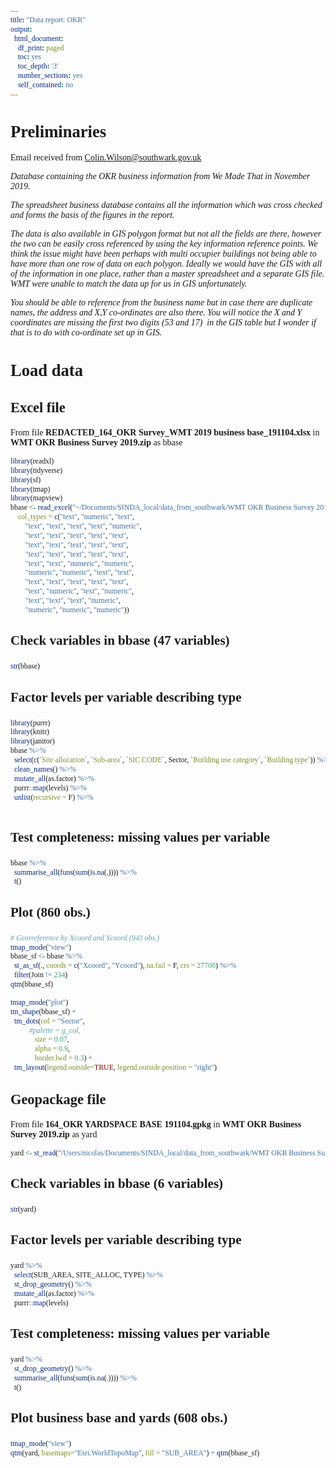 ```yaml
---
title: "Data report: OKR"
output:
  html_document:
    df_print: paged
    toc: yes
    toc_depth: '3'
    number_sections: yes
    self_contained: no
---
```


```{=html}
<style>
* {font-family: "Trebuchet MS"}h1{font-size: 190%}h2{font-size: 160%}h3{font-size: 150%}h4{font-size: 130%}h5{font-size: 110%}h6{font-size: 90%}
.r code {
    white-space: pre;
}
</style>
```


# Preliminaries

Email received from [Colin.Wilson\@southwark.gov.uk](mailto:Colin.Wilson@southwark.gov.uk)

*Database containing the OKR business information from We Made That in November 2019.*

*The spreadsheet business database contains all the information which was cross checked and forms the basis of the figures in the report.*

*The data is also available in GIS polygon format but not all the fields are there, however the two can be easily cross referenced by using the key information reference points. We think the issue might have been perhaps with multi occupier buildings not being able to have more than one row of data on each polygon. Ideally we would have the GIS with all of the information in one place, rather than a master spreadsheet and a separate GIS file. WMT were unable to match the data up for us in GIS unfortunately.*

*You should be able to reference from the business name but in case there are duplicate names, the address and X,Y co-ordinates are also there. You will notice the X and Y coordinates are missing the first two digits (53 and 17)  in the GIS table but I wonder if that is to do with co-ordinate set up in GIS.*

# Load data

## Excel file

From file **REDACTED_164_OKR Survey_WMT 2019 business base_191104.xlsx** in **WMT OKR Business Survey 2019.zip** as bbase

```r
library(readxl)
library(tidyverse)
library(sf)
library(tmap)
library(mapview)
bbase <- read_excel("~/Documents/SINDA_local/data_from_southwark/WMT OKR Business Survey 2019/REDACTED_164_OKR Survey_WMT 2019 business base_191104.xlsx", 
    col_types = c("text", "numeric", "text", 
        "text", "text", "text", "text", "numeric", 
        "text", "text", "text", "text", "text", 
        "text", "text", "text", "text", "text", 
        "text", "text", "text", "text", "text", 
        "text", "text", "numeric", "numeric", 
        "numeric", "numeric", "text", "text", 
        "text", "text", "text", "text", "text", 
        "text", "numeric", "text", "numeric", 
        "text", "text", "text", "numeric", 
        "numeric", "numeric", "numeric"))
```

### Check variables in bbase (47 variables)

```r
str(bbase)
```

### Factor levels per variable describing type

```r
library(purrr)
library(knitr)
library(janitor)
bbase %>%
  select(c(`Site allocation`, `Sub-area`, `SIC CODE`, Sector, `Building use category`, `Building type`)) %>%
  clean_names() %>%
  mutate_all(as.factor) %>% 
  purrr::map(levels) %>%
  unlist(recursive = F) %>%
  
```

### Test completeness: missing values per variable

```r
bbase %>%
  summarise_all(funs(sum(is.na(.)))) %>%
  t()
```

### Plot (860 obs.)

```r
# Georreference by Xcoord and Ycoord (943 obs.)
tmap_mode("view")
bbase_sf <- bbase %>%
  st_as_sf(., coords = c("Xcoord", "Ycoord"), na.fail = F, crs = 27700) %>%
  filter(Join != 234)
qtm(bbase_sf)
```

```r
tmap_mode("plot")
tm_shape(bbase_sf) +
  tm_dots(col = "Sector",
          #palette = g_col,
             size = 0.07,
             alpha = 0.9,
             border.lwd = 0.3) +
  tm_layout(legend.outside=TRUE, legend.outside.position = "right")
```

## Geopackage file

From file **164_OKR YARDSPACE BASE 191104.gpkg** in **WMT OKR Business Survey 2019.zip** as yard

```r
yard <- st_read("/Users/nicolas/Documents/SINDA_local/data_from_southwark/WMT OKR Business Survey 2019/164_OKR YARDSPACE BASE 191104.gpkg")
```

### Check variables in bbase (6 variables)

```r
str(yard)
```

### Factor levels per variable describing type

```r
yard %>% 
  select(SUB_AREA, SITE_ALLOC, TYPE) %>%
  st_drop_geometry() %>%
  mutate_all(as.factor) %>% 
  purrr::map(levels)
```

### Test completeness: missing values per variable

```r
yard %>%
  st_drop_geometry() %>%
  summarise_all(funs(sum(is.na(.)))) %>%
  t()
```

### Plot business base and yards (608 obs.)

```r
tmap_mode("view")
qtm(yard, basemaps="Esri.WorldTopoMap", fill = "SUB_AREA") + qtm(bbase_sf)
```
